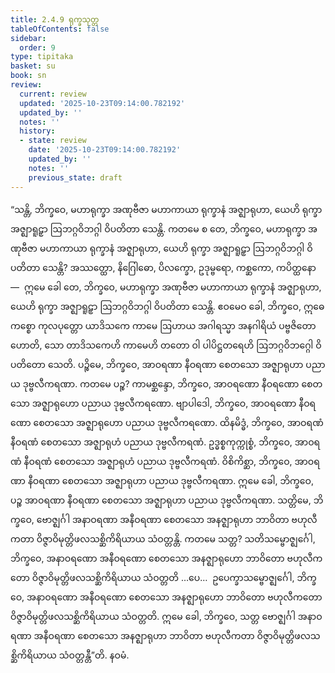 ```yaml
---
title: 2.4.9 ရုက္ခသုတ္တ
tableOfContents: false
sidebar:
  order: 9
type: tipitaka
basket: su
book: sn
review:
  current: review
  updated: '2025-10-23T09:14:00.782192'
  updated_by: ''
  notes: ''
  history:
  - state: review
    date: '2025-10-23T09:14:00.782192'
    updated_by: ''
    notes: ''
    previous_state: draft
---
```



<ReviewStatus review={frontmatter.review} showDetails={true} />

<HypothesisAnnotation frontmatter={frontmatter} />

<DynamicBreadcrumb />

<Division number="220" book="sn" e="ch" v="18" p="310">

<Paragraph number="521" book="sn">
“သန္တိ, ဘိက္ခဝေ, မဟာရုက္ခာ အဏုဗီဇာ မဟာကာယာ ရုက္ခာနံ အဇ္ဈာရုဟာ, ယေဟိ ရုက္ခာ အဇ္ဈာရူဠှာ ဩဘဂ္ဂဝိဘဂ္ဂါ ဝိပတိတာ သေန္တိ. ကတမေ စ တေ, ဘိက္ခဝေ, မဟာရုက္ခာ အဏုဗီဇာ မဟာကာယာ ရုက္ခာနံ အဇ္ဈာရုဟာ, ယေဟိ ရုက္ခာ အဇ္ဈာရူဠှာ ဩဘဂ္ဂဝိဘဂ္ဂါ ဝိပတိတာ သေန္တိ? အဿတ္ထော, နိဂြေါဓော, ပိလက္ခော, ဥဒုမ္ဗရော, ကစ္ဆကော, ကပိတ္ထနော—  ဣမေ ခေါ တေ, ဘိက္ခဝေ, မဟာရုက္ခာ အဏုဗီဇာ မဟာကာယာ ရုက္ခာနံ အဇ္ဈာရုဟာ, ယေဟိ ရုက္ခာ အဇ္ဈာရူဠှာ ဩဘဂ္ဂဝိဘဂ္ဂါ ဝိပတိတာ သေန္တိ. ဧဝမေဝ ခေါ, ဘိက္ခဝေ, ဣဓေကစ္စော ကုလပုတ္တော ယာဒိသကေ ကာမေ ဩဟာယ အဂါရသ္မာ အနဂါရိယံ ပဗ္ဗဇိတော ဟောတိ, သော တာဒိသကေဟိ ကာမေဟိ တတော ဝါ ပါပိဋ္ဌတရေဟိ ဩဘဂ္ဂဝိဘဂ္ဂေါ ဝိပတိတော သေတိ.
</Paragraph>

<Paragraph number="522" book="sn">
ပဉ္စိမေ, ဘိက္ခဝေ, အာဝရဏာ နီဝရဏာ စေတသော အဇ္ဈာရုဟာ ပညာယ ဒုဗ္ဗလီကရဏာ. ကတမေ ပဉ္စ? ကာမစ္ဆန္ဒော, ဘိက္ခဝေ, အာဝရဏော နီဝရဏော စေတသော အဇ္ဈာရုဟော ပညာယ ဒုဗ္ဗလီကရဏော. ဗျာပါဒေါ, ဘိက္ခဝေ, အာဝရဏော နီဝရဏော စေတသော အဇ္ဈာရုဟော ပညာယ ဒုဗ္ဗလီကရဏော. ထိနမိဒ္ဓံ, ဘိက္ခဝေ, အာဝရဏံ နီဝရဏံ စေတသော အဇ္ဈာရုဟံ ပညာယ ဒုဗ္ဗလီကရဏံ. ဥဒ္ဓစ္စကုက္ကုစ္စံ, ဘိက္ခဝေ, အာဝရဏံ နီဝရဏံ စေတသော အဇ္ဈာရုဟံ ပညာယ ဒုဗ္ဗလီကရဏံ. ဝိစိကိစ္ဆာ, ဘိက္ခဝေ, အာဝရဏာ နီဝရဏာ စေတသော အဇ္ဈာရုဟာ ပညာယ ဒုဗ္ဗလီကရဏာ. ဣမေ ခေါ, ဘိက္ခဝေ, ပဉ္စ အာဝရဏာ နီဝရဏာ စေတသော အဇ္ဈာရုဟာ ပညာယ ဒုဗ္ဗလီကရဏာ.
</Paragraph>

<Paragraph number="523" book="sn">
သတ္တိမေ, ဘိက္ခဝေ, ဗောဇ္ဈင်္ဂါ အနာဝရဏာ အနီဝရဏာ စေတသော အနဇ္ဈာရုဟာ ဘာဝိတာ ဗဟုလီကတာ ဝိဇ္ဇာဝိမုတ္တိဖလသစ္ဆိကိရိယာယ သံဝတ္တန္တိ. ကတမေ သတ္တ? သတိသမ္ဗောဇ္ဈင်္ဂေါ, ဘိက္ခဝေ, အနာဝရဏော အနီဝရဏော စေတသော အနဇ္ဈာရုဟော ဘာဝိတော ဗဟုလီကတော ဝိဇ္ဇာဝိမုတ္တိဖလသစ္ဆိကိရိယာယ သံဝတ္တတိ …ပေ…  ဥပေက္ခာသမ္ဗောဇ္ဈင်္ဂေါ, ဘိက္ခဝေ, အနာဝရဏော အနီဝရဏော စေတသော အနဇ္ဈာရုဟော ဘာဝိတော ဗဟုလီကတော ဝိဇ္ဇာဝိမုတ္တိဖလသစ္ဆိကိရိယာယ သံဝတ္တတိ. ဣမေ ခေါ, ဘိက္ခဝေ, သတ္တ ဗောဇ္ဈင်္ဂါ အနာဝရဏာ အနီဝရဏာ စေတသော အနဇ္ဈာရုဟာ ဘာဝိတာ ဗဟုလီကတာ ဝိဇ္ဇာဝိမုတ္တိဖလသစ္ဆိကိရိယာယ သံဝတ္တန္တီ”တိ.

</Paragraph>
</Division>

<Paragraph number="524" type="center" book="sn">
နဝမံ.
</Paragraph>